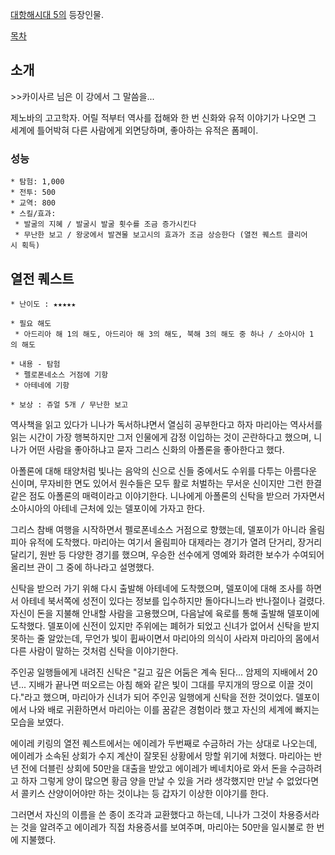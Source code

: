 [[대항해시대 5]]의 등장인물.

[[목차]]
== 소개 ==
>>카이사르 님은 이 강에서 그 말씀을...

제노바의 고고학자. 어릴 적부터 역사를 접해와 한 번 신화와 유적 이야기가 나오면 그 세계에 틀어박혀 다른 사람에게 외면당하며, 좋아하는 유적은 폼페이.

=== 성능 ===
 * 탐험: 1,000
 * 전투: 500
 * 교역: 800
 * 스킬/효과: 
  * 발굴의 지혜 / 발굴시 발굴 횟수를 조금 증가시킨다
  * 무난한 보고 / 왕궁에서 발견물 보고시의 효과가 조금 상승한다 (열전 퀘스트 클리어시 획득)

== 열전 퀘스트 ==
 * 난이도 : ★★★★★

 * 필요 해도
  * 아드리아 해 1의 해도, 아드리아 해 3의 해도, 북해 3의 해도 중 하나 / 소아시아 1의 해도

 * 내용 - 탐험
  * 펠로폰네소스 거점에 기항
  * 아테네에 기항

 * 보상 : 쥬얼 5개 / 무난한 보고

역사책을 읽고 있다가 니나가 독서하냐면서 열심히 공부한다고 하자 마리아는 역사서를 읽는 시간이 가장 행복하지만 그저 인물에게 감정 이입하는 것이 곤란하다고 했으며, 니나가 어떤 사람을 좋아하냐고 묻자 그리스 신화의 아폴론을 좋아한다고 했다.

아폴론에 대해 태양처럼 빛나는 음악의 신으로 신들 중에서도 수위를 다투는 아름다운 신이며, 무자비한 면도 있어서 원수들은 모두 활로 처벌하는 무서운 신이지만 그런 한결같은 점도 아폴론의 매력이라고 이야기한다. 니나에게 아폴론의 신탁을 받으러 가자면서 소아시아의 아테네 근처에 있는 델포이에 가자고 한다.

그리스 참배 여행을 시작하면서 펠로폰네소스 거점으로 향했는데, 델포이가 아니라 올림피아 유적에 도착했다. 마리아는 여기서 올림피아 대제라는 경기가 열려 단거리, 장거리 달리기, 원반 등 다양한 경기를 했으며, 우승한 선수에게 영예와 화려한 보수가 수여되어 올리브 관이 그 중에 하나라고 설명했다.

신탁을 받으러 가기 위해 다시 출발해 아테네에 도착했으며, 델포이에 대해 조사를 하면서 아테네 북서쪽에 성전이 있다는 정보를 입수하지만 돌아다니느라 반나절이나 걸렸다. 자신이 돈을 지불해 안내할 사람을 고용했으며, 다음날에 육로를 통해 출발해 델포이에 도착했다. 델포이에 신전이 있지만 주위에는 폐허가 되었고 신녀가 없어서 신탁을 받지 못하는 줄 알았는데, 무언가 빛이 휩싸이면서 마리아의 의식이 사라져 마리아의 몸에서 다른 사람이 말하는 것처럼 신탁을 이야기한다. 

주인공 일행들에게 내려진 신탁은 "길고 깊은 어둠은 계속 된다... 암제의 지배에서 20년... 지배가 끝나면 떠오르는 아침 해와 같은 빛이 그대를 무지개의 땅으로 이끌 것이다."라고 했으며, 마리아가 신녀가 되어 주인공 일행에게 신탁을 전한 것이었다. 델포이에서 나와 배로 귀환하면서 마리아는 이를 꿈같은 경험이라 했고 자신의 세계에 빠지는 모습을 보였다.

에이레 키링의 열전 퀘스트에서는 에이레가 두번째로 수금하러 가는 상대로 나오는데, 에이레가 소속된 상회가 수지 계산이 잘못된 상황에서 망할 위기에 처했다. 마리아는 반 년 전에 더블린 상회에 50만을 대출을 받았고 에이레가 베네치아로 와서 돈을 수금하려고 하자 그렇게 양이 많으면 황금 양을 만날 수 있을 거라 생각했지만 만날 수 없었다면서 콜키스 산양이어야만 하는 것이냐는 등 갑자기 이상한 이야기를 한다.

그러면서 자신의 이름을 쓴 종이 조각과 교환했다고 하는데, 니나가 그것이 차용증서라는 것을 알려주고 에이레가 직접 차용증서를 보여주며, 마리아는 50만을 일시불로 한 번에 지불했다.
